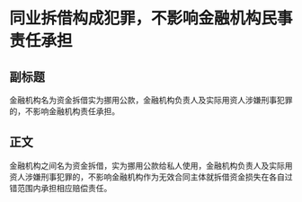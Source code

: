 # 同业拆借构成犯罪，不影响金融机构民事责任承担
## 副标题
金融机构名为资金拆借实为挪用公款，金融机构负责人及实际用资人涉嫌刑事犯罪的，不影响金融机构责任承担。
## 正文
金融机构之间名为资金拆借，实为挪用公款给私人使用，金融机构负责人及实际用资人涉嫌刑事犯罪的，不影响金融机构作为无效合同主体就拆借资金损失在各自过错范围内承担相应赔偿责任。